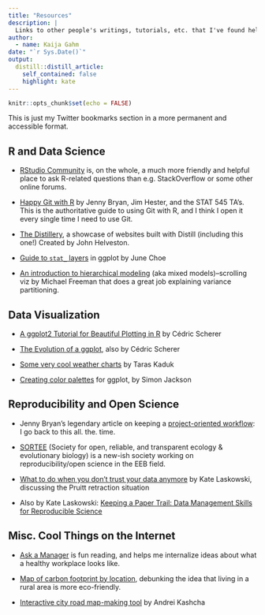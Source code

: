 ```yaml
---
title: "Resources"
description: |
  Links to other people's writings, tutorials, etc. that I've found helpful.
author:
  - name: Kaija Gahm
date: "`r Sys.Date()`"
output: 
  distill::distill_article:
    self_contained: false
    highlight: kate
---
```


```r
knitr::opts_chunk$set(echo = FALSE)
```

This is just my Twitter bookmarks section in a more permanent and accessible format.

## R and Data Science

- [RStudio Community](https://community.rstudio.com/) is, on the whole, a much more friendly and helpful place to ask R-related questions than e.g. StackOverflow or some other online forums.

- [Happy Git with R](https://happygitwithr.com/) by Jenny Bryan, Jim Hester, and the STAT 545 TA's. This is the authoritative guide to using Git with R, and I think I open it every single time I need to use Git.

- [The Distillery](https://jhelvy.github.io/distillery/), a showcase of websites built with Distill (including this one!) Created by John Helveston.

- [Guide to `stat_` layers](https://yjunechoe.github.io/posts/2020-09-26-demystifying-stat-layers-ggplot2/) in ggplot by June Choe

- [An introduction to hierarchical modeling](http://mfviz.com/hierarchical-models/) (aka mixed models)--scrolling viz by Michael Freeman that does a great job explaining variance partitioning.

## Data Visualization

- [A ggplot2 Tutorial for Beautiful Plotting in R](https://www.cedricscherer.com/2019/08/05/a-ggplot2-tutorial-for-beautiful-plotting-in-r/#text) by Cédric Scherer

- [The Evolution of a ggplot](https://www.cedricscherer.com/2019/05/17/the-evolution-of-a-ggplot-ep.-1/#polish), also by Cédric Scherer

- [Some very cool weather charts](https://twitter.com/taraskaduk/status/1372611431468826632) by Taras Kaduk

- [Creating color palettes](https://drsimonj.svbtle.com/creating-corporate-colour-palettes-for-ggplot2) for ggplot, by Simon Jackson

## Reproducibility and Open Science

- Jenny Bryan's legendary article on keeping a [project-oriented workflow](https://www.tidyverse.org/blog/2017/12/workflow-vs-script/): I go back to this all. the. time.

- [SORTEE](sortee.org) (Society for open, reliable, and transparent ecology & evolutionary biology) is a new-ish society working on reproducibility/open science in the EEB field.

- [What to do when you don't trust your data anymore](https://laskowskilab.faculty.ucdavis.edu/2020/01/29/retractions/) by Kate Laskowski, discussing the Pruitt retraction situation

- Also by Kate Laskowski: [Keeping a Paper Trail: Data Management Skills for Reproducible Science](https://laskowskilab.faculty.ucdavis.edu/2020/08/03/keeping-a-paper-trail-data-management-skills-for-reproducible-science/)

## Misc. Cool Things on the Internet

- [Ask a Manager](https://www.askamanager.org/) is fun reading, and helps me internalize ideas about what a healthy workplace looks like.

- [Map of carbon footprint by location](https://twitter.com/zoningwonk/status/1385260880909193218), debunking the idea that living in a rural area is more eco-friendly.

- [Interactive city road map-making tool](https://anvaka.github.io/city-roads/) by Andrei Kashcha
